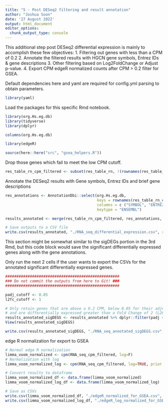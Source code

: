 ```yaml
---
title: "5 - Post DESeq2 filtering and result annotation"
author: "Joshua Soon"
date: '27 August 2022'
output: html_document
editor_options: 
  chunk_output_type: console
---
```


This additional step post DESeq2 differential expression is mainly to accomplish these few objectives:
1. Filtering out genes with less than a CPM of 0.2
2. Annotate the filtered results with HGCN gene symbols, Entrez IDs & gene descriptions
3. Other filtering based on Log2FoldChange or Adjust p-value.
4. Export CPM edgeR normalized counts after CPM > 0.2 filter for GSEA.



Default dependencies here and yaml are required for config.yml parsing to obtain parameters.
```r
library(yaml)
```



Load the packages for this specific Rmd notebook.
```r
library(org.Hs.eg.db)
library(tidyverse)
library(dplyr)

columns(org.Hs.eg.db)

library(edgeR)
```

```r
source(here::here("src", "gsea_helpers.R"))
```



Drop those genes which fail to meet the low CPM cutoff.
```r
res_table_rn_cpm_filtered <- subset(res_table_rn, !(rownames(res_table_rn) %in% names(genes_to_drop)))
```



Annotate the DESeq2 results with Gene symbols, Entrez IDs and brief gene descriptions
```r
res_annotations <- AnnotationDbi::select(org.Hs.eg.db,
                                         keys = rownames(res_table_rn_cpm_filtered),
                                         columns = c ("SYMBOL", "ENTREZID", "GENENAME"),
                                         keytype = "ENSEMBL") 

results_annotated <- merge(res_table_rn_cpm_filtered, res_annotations, by.x=0, by.y="ENSEMBL")

# Save outputs to a CSV file
write.csv(results_annotated, "./RNA_seq_differential_expression.csv", row.names = FALSE)
```



This section might be somewhat similar to the sigDEGs portion in the 3rd Rmd, but this code block would save the significant
differentially expressed genes along with the gene annotations.

Only run the next 2 cells if the user wants to export the CSVs for the annotated significant differentially expressed genes.
```r
###################################################
### Do not commit the outputs from here to Git! ###
###################################################

padj_cutoff <- 0.05
l2fc_cutoff <- 1

# Only retain genes that are above a 0.2 CPM, below 0.05 for their adjusted p-value
# and are differentially expressed greater than a Fold Change of 2 (L2FC = 1).
results_annotated_sigDEGS <- results_annotated %>% dplyr::filter(padj < padj_cutoff & abs(log2FoldChange) > l2fc_cutoff)
View(results_annotated_sigDEGS)

write.csv(results_annotated_sigDEGS, "./RNA_seq_annotated_sigDEGS.csv", row.names = FALSE)
```



edge R normalization for export to GSEA
```r
# Normal edge R normalization
limma_voom_normalized <- cpm(RNA_seq_cpm_filtered, log=F)
# Normalization with log
limma_voom_normalized_log <- cpm(RNA_seq_cpm_filtered, log=TRUE, prior.count=1)

# Convert results to dataframe
limma_voom_normalized_df <- data.frame(limma_voom_normalized)
limma_voom_normalized_log_df <- data.frame(limma_voom_normalized_log)

# Save as CSVs
write.csv(limma_voom_normalized_df, "./edgeR_normalized_for_GSEA.csv", row.names = T)
write.csv(limma_voom_normalized_log_df, "./edgeR_log_normalized_for_GSEA.csv", row.names = T)
```
